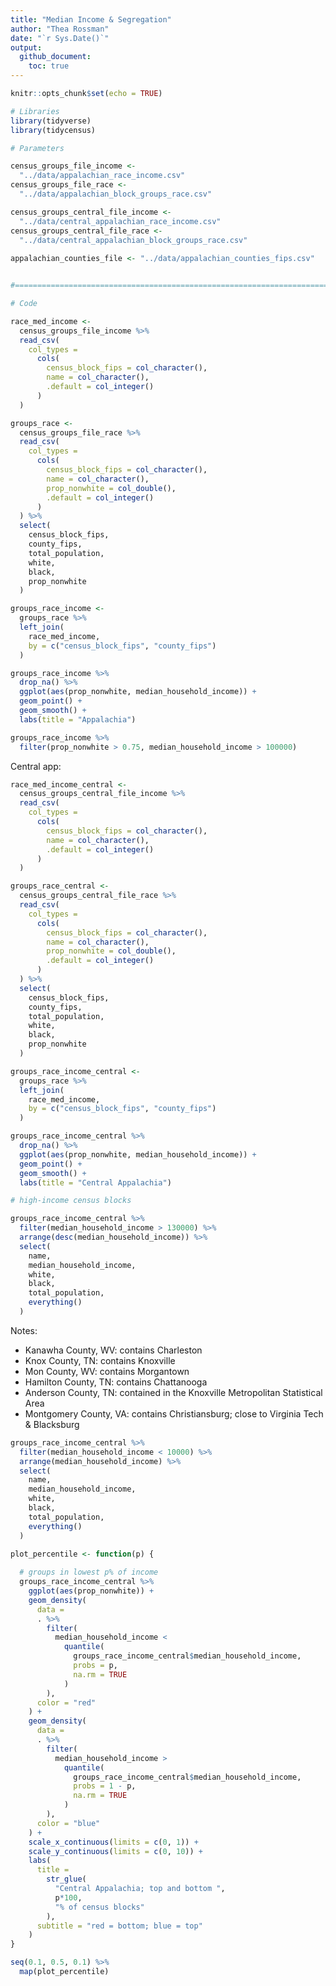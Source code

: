 ```yaml
---
title: "Median Income & Segregation"
author: "Thea Rossman"
date: "`r Sys.Date()`"
output: 
  github_document:
    toc: true
---
```


```r
knitr::opts_chunk$set(echo = TRUE)
```

```r
# Libraries
library(tidyverse)
library(tidycensus)

# Parameters

census_groups_file_income <- 
  "../data/appalachian_race_income.csv"
census_groups_file_race <- 
  "../data/appalachian_block_groups_race.csv"

census_groups_central_file_income <-
  "../data/central_appalachian_race_income.csv"
census_groups_central_file_race <-
  "../data/central_appalachian_block_groups_race.csv"
  
appalachian_counties_file <- "../data/appalachian_counties_fips.csv"


#===============================================================================

# Code
```

```r
race_med_income <- 
  census_groups_file_income %>%
  read_csv(
    col_types = 
      cols(
        census_block_fips = col_character(),
        name = col_character(),
        .default = col_integer()
      )
  ) 

groups_race <-
  census_groups_file_race %>%
  read_csv(
    col_types = 
      cols(
        census_block_fips = col_character(),
        name = col_character(),
        prop_nonwhite = col_double(), 
        .default = col_integer()
      )
  ) %>%
  select(
    census_block_fips, 
    county_fips, 
    total_population,
    white, 
    black, 
    prop_nonwhite
  )

groups_race_income <- 
  groups_race %>%
  left_join(
    race_med_income, 
    by = c("census_block_fips", "county_fips")
  )

groups_race_income %>%
  drop_na() %>%
  ggplot(aes(prop_nonwhite, median_household_income)) +
  geom_point() +
  geom_smooth() +
  labs(title = "Appalachia")
```

```r
groups_race_income %>%
  filter(prop_nonwhite > 0.75, median_household_income > 100000)
```

Central app: 

```r
race_med_income_central <- 
  census_groups_central_file_income %>%
  read_csv(
    col_types = 
      cols(
        census_block_fips = col_character(),
        name = col_character(),
        .default = col_integer()
      )
  ) 

groups_race_central <-
  census_groups_central_file_race %>%
  read_csv(
    col_types = 
      cols(
        census_block_fips = col_character(),
        name = col_character(),
        prop_nonwhite = col_double(), 
        .default = col_integer()
      )
  ) %>%
  select(
    census_block_fips, 
    county_fips, 
    total_population,
    white, 
    black, 
    prop_nonwhite
  )

groups_race_income_central <- 
  groups_race %>%
  left_join(
    race_med_income, 
    by = c("census_block_fips", "county_fips")
  )

groups_race_income_central %>%
  drop_na() %>%
  ggplot(aes(prop_nonwhite, median_household_income)) +
  geom_point() +
  geom_smooth() +
  labs(title = "Central Appalachia")
```


```r
# high-income census blocks

groups_race_income_central %>%
  filter(median_household_income > 130000) %>%
  arrange(desc(median_household_income)) %>%
  select(
    name, 
    median_household_income, 
    white, 
    black, 
    total_population, 
    everything()
  )
```

Notes:

* Kanawha County, WV: contains Charleston
* Knox County, TN: contains Knoxville
* Mon County, WV: contains Morgantown 
* Hamilton County, TN: contains Chattanooga
* Anderson County, TN: contained in the Knoxville Metropolitan Statistical Area
* Montgomery County, VA: contains Christiansburg; close to Virginia Tech & Blacksburg

```r
groups_race_income_central %>%
  filter(median_household_income < 10000) %>%
  arrange(median_household_income) %>%
  select(
    name, 
    median_household_income, 
    white, 
    black, 
    total_population, 
    everything()
  )
```

```r

plot_percentile <- function(p) {
  
  # groups in lowest p% of income
  groups_race_income_central %>%
    ggplot(aes(prop_nonwhite)) +
    geom_density(
      data = 
      . %>%
        filter(
          median_household_income < 
            quantile(
              groups_race_income_central$median_household_income,
              probs = p,
              na.rm = TRUE
            )
        ),
      color = "red"
    ) +
    geom_density(
      data = 
      . %>%
        filter(
          median_household_income >
            quantile(
              groups_race_income_central$median_household_income,
              probs = 1 - p,
              na.rm = TRUE
            )
        ),
      color = "blue"
    ) +
    scale_x_continuous(limits = c(0, 1)) +
    scale_y_continuous(limits = c(0, 10)) +
    labs(
      title = 
        str_glue(
          "Central Appalachia; top and bottom ",
          p*100,
          "% of census blocks"
        ),
      subtitle = "red = bottom; blue = top"
    )
}

seq(0.1, 0.5, 0.1) %>%
  map(plot_percentile)

```




